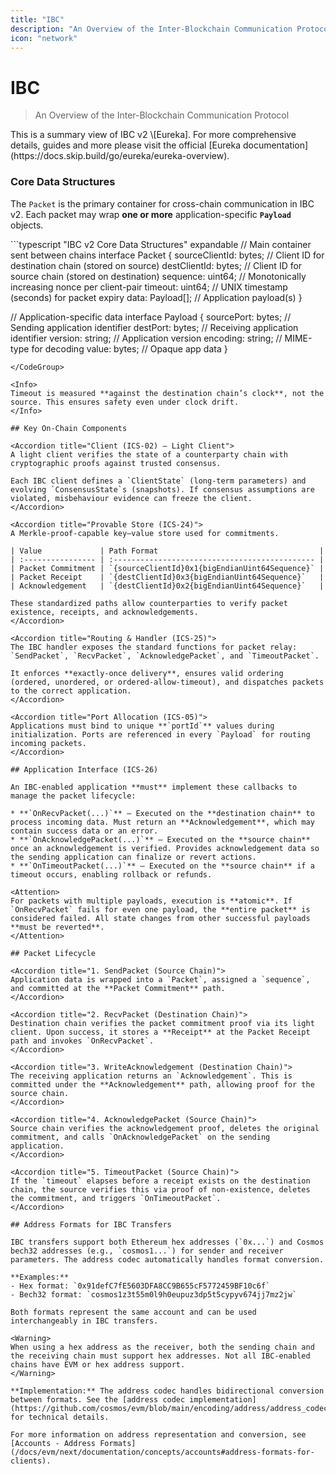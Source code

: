```yaml
---
title: "IBC"
description: "An Overview of the Inter-Blockchain Communication Protocol"
icon: "network"
---
```


# IBC

> An Overview of the Inter-Blockchain Communication Protocol

<Info>
  This is a summary view of IBC v2 \[Eureka]. For more comprehensive details, guides and more please visit the official [Eureka documentation](https://docs.skip.build/go/eureka/eureka-overview).
</Info>

### Core Data Structures

The `Packet` is the primary container for cross-chain communication in IBC v2. Each packet may wrap **one or more** application-specific **`Payload`** objects.

<CodeGroup>
  ```typescript "IBC v2 Core Data Structures" expandable
  // Main container sent between chains
  interface Packet {
    sourceClientId: bytes;    // Client ID for destination chain (stored on source)
    destClientId: bytes;      // Client ID for source chain (stored on destination)
    sequence: uint64;         // Monotonically increasing nonce per client-pair
    timeout: uint64;          // UNIX timestamp (seconds) for packet expiry
    data: Payload[];          // Application payload(s)
  }

  // Application-specific data
  interface Payload {
    sourcePort: bytes;  // Sending application identifier
    destPort: bytes;    // Receiving application identifier
    version: string;    // Application version
    encoding: string;   // MIME-type for decoding
    value: bytes;       // Opaque app data
  }
  ```
</CodeGroup>

<Info>
  Timeout is measured **against the destination chain’s clock**, not the source. This ensures safety even under clock drift.
</Info>

## Key On-Chain Components

<Accordion title="Client (ICS-02) – Light Client">
A light client verifies the state of a counterparty chain with cryptographic proofs against trusted consensus.

Each IBC client defines a `ClientState` (long-term parameters) and evolving `ConsensusState`s (snapshots). If consensus assumptions are violated, misbehaviour evidence can freeze the client.
</Accordion>

<Accordion title="Provable Store (ICS-24)">
A Merkle-proof-capable key–value store used for commitments.

| Value             | Path Format                                    |
| :---------------- | :--------------------------------------------- |
| Packet Commitment | `{sourceClientId}0x1{bigEndianUint64Sequence}` |
| Packet Receipt    | `{destClientId}0x3{bigEndianUint64Sequence}`   |
| Acknowledgement   | `{destClientId}0x2{bigEndianUint64Sequence}`   |

These standardized paths allow counterparties to verify packet existence, receipts, and acknowledgements.
</Accordion>

<Accordion title="Routing & Handler (ICS-25)">
The IBC handler exposes the standard functions for packet relay:
`SendPacket`, `RecvPacket`, `AcknowledgePacket`, and `TimeoutPacket`.

It enforces **exactly-once delivery**, ensures valid ordering (ordered, unordered, or ordered-allow-timeout), and dispatches packets to the correct application.
</Accordion>

<Accordion title="Port Allocation (ICS-05)">
Applications must bind to unique **`portId`** values during initialization. Ports are referenced in every `Payload` for routing incoming packets.
</Accordion>

## Application Interface (ICS-26)

An IBC-enabled application **must** implement these callbacks to manage the packet lifecycle:

* **`OnRecvPacket(...)`** – Executed on the **destination chain** to process incoming data. Must return an **Acknowledgement**, which may contain success data or an error.
* **`OnAcknowledgePacket(...)`** – Executed on the **source chain** once an acknowledgement is verified. Provides acknowledgement data so the sending application can finalize or revert actions.
* **`OnTimeoutPacket(...)`** – Executed on the **source chain** if a timeout occurs, enabling rollback or refunds.

<Attention>
For packets with multiple payloads, execution is **atomic**. If `OnRecvPacket` fails for even one payload, the **entire packet** is considered failed. All state changes from other successful payloads **must be reverted**.
</Attention>

## Packet Lifecycle

<Accordion title="1. SendPacket (Source Chain)">
Application data is wrapped into a `Packet`, assigned a `sequence`, and committed at the **Packet Commitment** path.
</Accordion>

<Accordion title="2. RecvPacket (Destination Chain)">
Destination chain verifies the packet commitment proof via its light client. Upon success, it stores a **Receipt** at the Packet Receipt path and invokes `OnRecvPacket`.
</Accordion>

<Accordion title="3. WriteAcknowledgement (Destination Chain)">
The receiving application returns an `Acknowledgement`. This is committed under the **Acknowledgement** path, allowing proof for the source chain.
</Accordion>

<Accordion title="4. AcknowledgePacket (Source Chain)">
Source chain verifies the acknowledgement proof, deletes the original commitment, and calls `OnAcknowledgePacket` on the sending application.
</Accordion>

<Accordion title="5. TimeoutPacket (Source Chain)">
If the `timeout` elapses before a receipt exists on the destination chain, the source verifies this via proof of non-existence, deletes the commitment, and triggers `OnTimeoutPacket`.
</Accordion>

## Address Formats for IBC Transfers

IBC transfers support both Ethereum hex addresses (`0x...`) and Cosmos bech32 addresses (e.g., `cosmos1...`) for sender and receiver parameters. The address codec automatically handles format conversion.

**Examples:**
- Hex format: `0x91defC7fE5603DFA8CC9B655cF5772459BF10c6f`
- Bech32 format: `cosmos1z3t55m0l9h0eupuz3dp5t5cypyv674jj7mz2jw`

Both formats represent the same account and can be used interchangeably in IBC transfers.

<Warning>
When using a hex address as the receiver, both the sending chain and the receiving chain must support hex addresses. Not all IBC-enabled chains have EVM or hex address support.
</Warning>

**Implementation:** The address codec handles bidirectional conversion between formats. See the [address codec implementation](https://github.com/cosmos/evm/blob/main/encoding/address/address_codec.go) for technical details.

For more information on address representation and conversion, see [Accounts - Address Formats](/docs/evm/next/documentation/concepts/accounts#address-formats-for-clients).

```
